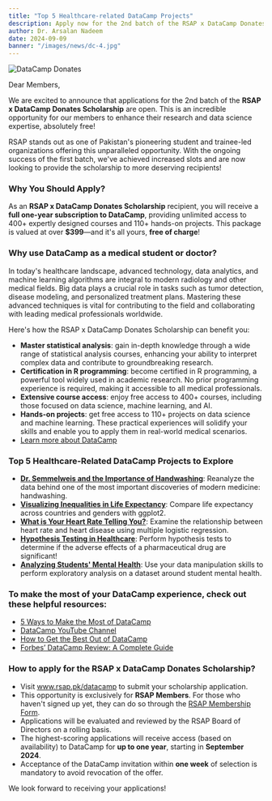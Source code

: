 ```yaml
---
title: "Top 5 Healthcare-related DataCamp Projects"
description: Apply now for the 2nd batch of the RSAP x DataCamp Donates Scholarship
author: Dr. Arsalan Nadeem
date: 2024-09-09
banner: "/images/news/dc-4.jpg"
---
```


![DataCamp Donates](https://www.rsap.pk/images/news/dc-4.jpg)

Dear Members,

We are excited to announce that applications for the 2nd batch of the **RSAP x DataCamp Donates Scholarship** are open. This is an incredible opportunity for our members to enhance their research and data science expertise, absolutely free!

RSAP stands out as one of Pakistan's pioneering student and trainee-led organizations offering this unparalleled opportunity. With the ongoing success of the first batch, we've achieved increased slots and are now looking to provide the scholarship to more deserving recipients!

### Why You Should Apply?
As an **RSAP x DataCamp Donates Scholarship** recipient, you will receive a **full one-year subscription to DataCamp**, providing unlimited access to 400+ expertly designed courses and 110+ hands-on projects. This package is valued at over **$399**—and it's all yours, **free of charge**!

### Why use DataCamp as a medical student or doctor?
In today's healthcare landscape, advanced technology, data analytics, and machine learning algorithms are integral to modern radiology and other medical fields. Big data plays a crucial role in tasks such as tumor detection, disease modeling, and personalized treatment plans. Mastering these advanced techniques is vital for contributing to the field and collaborating with leading medical professionals worldwide.

Here's how the RSAP x DataCamp Donates Scholarship can benefit you:
- **Master statistical analysis**: gain in-depth knowledge through a wide range of statistical analysis courses, enhancing your ability to interpret complex data and contribute to groundbreaking research.
- **Certification in R programming**: become certified in R programming, a powerful tool widely used in academic research. No prior programming experience is required, making it accessible to all medical professionals.
- **Extensive course access**: enjoy free access to 400+ courses, including those focused on data science, machine learning, and AI.
- **Hands-on projects**: get free access to 110+ projects on data science and machine learning. These practical experiences will solidify your skills and enable you to apply them in real-world medical scenarios.
- [Learn more about DataCamp](https://www.datacamp.com)

### Top 5 Healthcare-Related DataCamp Projects to Explore
- [**Dr. Semmelweis and the Importance of Handwashing**](https://www.datacamp.com/projects/20): Reanalyze the data behind one of the most important discoveries of modern medicine: handwashing.
- [**Visualizing Inequalities in Life Expectancy**](https://www.datacamp.com/projects/166): Compare life expectancy across countries and genders with ggplot2.
- [**What is Your Heart Rate Telling You?**](https://www.datacamp.com/projects/2077): Examine the relationship between heart rate and heart disease using multiple logistic regression.
- [**Hypothesis Testing in Healthcare**](https://www.datacamp.com/projects/1792): Perform hypothesis tests to determine if the adverse effects of a pharmaceutical drug are significant!
- [**Analyzing Students' Mental Health**](https://www.datacamp.com/projects/1593): Use your data manipulation skills to perform exploratory analysis on a dataset around student mental health.

### To make the most of your DataCamp experience, check out these helpful resources:
- [5 Ways to Make the Most of DataCamp](https://youtu.be/O8nCMV0XVdo?si=yV4m-lid495Qie5b)
- [DataCamp YouTube Channel](https://www.youtube.com/@datacamp)
- [How to Get the Best Out of DataCamp](https://edwize.org/how-to-get-the-best-out-of-datacamp)
- [Forbes’ DataCamp Review: A Complete Guide](https://www.forbes.com/advisor/education/bootcamps/datacamp-review/)

### How to apply for the RSAP x DataCamp Donates Scholarship?
- Visit www.rsap.pk/datacamp to submit your scholarship application.
- This opportunity is exclusively for **RSAP Members**. For those who haven't signed up yet, they can do so through the [RSAP Membership Form](https://www.rsap.pk/join).
- Applications will be evaluated and reviewed by the RSAP Board of Directors on a rolling basis.
- The highest-scoring applications will receive access (based on availability) to DataCamp for **up to one year**, starting in **September 2024**.
- Acceptance of the DataCamp invitation within **one week** of selection is mandatory to avoid revocation of the offer.

We look forward to receiving your applications!